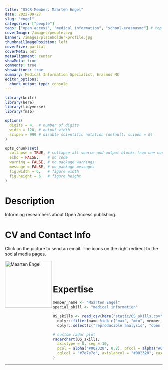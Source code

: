 ```yaml
---
title: "OSCR Member: Maarten Engel"
date: 2022-09-27
slug: "engel"
categories: ["people"]
tags: ["open access", "medical information", "school-erasmusmc"] # top 3 categories + unique + school
coverImage: /images/people.svg
banner: /images/placeholder-profile.jpg
thumbnailImagePosition: left
coverSize: partial
coverMeta: out
metaAlignment: center
showMeta: true
comments: true
showActions: true
summary: Medical Information Specialist, Erasmus MC
editor_options: 
  chunk_output_type: console
---
```


```r

library(knitr)
library(here)
library(tidyverse)
library(fmsb)

options(
  digits = 4,  # number of digits
  width = 120, # output width
  scipen = 999 # disable scientific notation (default: scipen = 0)
)

opts_chunk$set(
  collapse = TRUE, # collapse all source and output blocks from one code chunk into a single block
  echo = FALSE,    # no code
  warning = FALSE, # no package warnings
  message = FALSE, # no package messages
  fig.width = 6,   # figure width
  fig.height = 6   # figure height
)

```

# Description

Informing researchers about Open Access publishing.
 
# CV and Contact Info

Click on the picture to send an email. The icons on the right redirect to the social media pages.

<!-- EMAIL -->
<p>
  <a href="mailto:m.f.m.engel@erasmusmc.nl">
  <img border="0" alt="Maarten Engel" src="/images/placeholder-profile.jpg" width="150" height="150" align="left">
  </a>
</p>

<!-- LINKEDIN -->
<p align="center">
  <a href="https://nl.linkedin.com/in/maarten-e-bb1a7313/" class="fa fa-linkedin fa-2x" style="color:#000000;">
  </a>
</p>

<!-- ORCID -->
<p align="center">
  <a href="https://orcid.org/0000-0002-1774-7042" class="ai ai-orcid fa-2x" style="color:#000000;">
  </a>
</p>

<BR><BR>

# Expertise

```r

member_name <- "Maarten Engel"
special_skill <- "medical information"

OS_skills <- read_csv(here("static/OS_skills.csv")) %>%
  dplyr::filter(name %in% c("max", "min", member_name)) %>%
  dplyr::select(c("reproducible analysis", "open source software", "open access", "data management", all_of(special_skill), "data sharing", "preregistration"))

# custom radar plot
radarchart(OS_skills,
  axistype = 0, seg = 10,
  pcol = alpha("#002328", 0.8), pfcol = alpha("#00B969", 0.6), plwd = 4, centerzero = TRUE, # polygon
  cglcol = "#7e7e7e", axislabcol = "#002328", caxislabels = seq(0, 10, 2), cglwd = 0.8 # grid
)

```

***


